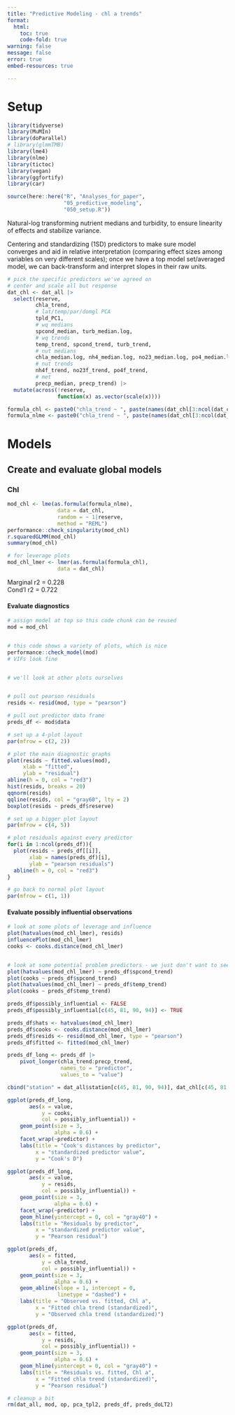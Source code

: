 ```yaml
---
title: "Predictive Modeling - chl a trends"
format: 
  html:
    toc: true
    code-fold: true
warning: false
message: false
error: true
embed-resources: true

---
```


# Setup  

```r
library(tidyverse)
library(MuMIn)
library(doParallel)
# library(glmmTMB)
library(lme4)
library(nlme)
library(tictoc)
library(vegan)
library(ggfortify)
library(car)
```

```r
source(here::here("R", "Analyses_for_paper",
                  "05_predictive_modeling",
                  "050_setup.R"))
```


Natural-log transforming nutrient medians and turbidity, to ensure linearity of effects and stabilize variance.  

Centering and standardizing (1SD) predictors to make sure model converges and aid in relative interpretation (comparing effect sizes among variables on very different scales); once we have a top model set/averaged model, we can back-transform and interpret slopes in their raw units.  



```r
# pick the specific predictors we've agreed on
# center and scale all but response 
dat_chl <- dat_all |> 
  select(reserve,
         chla_trend,
         # lat/temp/par/domgl PCA
         tpld_PC1,
         # wq medians
         spcond_median, turb_median.log,
         # wq trends
         temp_trend, spcond_trend, turb_trend,
         # nut medians
         chla_median.log, nh4_median.log, no23_median.log, po4_median.log,
         # nut trends
         nh4f_trend, no23f_trend, po4f_trend,
         # met
         precp_median, precp_trend) |> 
  mutate(across(!reserve,
                function(x) as.vector(scale(x))))

formula_chl <- paste0("chla_trend ~ ", paste(names(dat_chl[3:ncol(dat_chl)]), collapse = " + "), " + (1|reserve)")
formula_nlme <- paste0("chla_trend ~ ", paste(names(dat_chl[3:ncol(dat_chl)]), collapse = " + "))

```


# Models     

## Create and evaluate global models    

### Chl  

```r
mod_chl <- lme(as.formula(formula_nlme),
                data = dat_chl,
                random = ~ 1|reserve,
                method = "REML")
performance::check_singularity(mod_chl)
r.squaredGLMM(mod_chl)
summary(mod_chl)

# for leverage plots
mod_chl_lmer <- lmer(as.formula(formula_chl),
                data = dat_chl)
```

Marginal r2 = 0.228  
Cond'l r2 = 0.722  


#### Evaluate diagnostics  

```r
# assign model at top so this code chunk can be reused
mod = mod_chl


# this code shows a variety of plots, which is nice
performance::check_model(mod)
# VIFs look fine


# we'll look at other plots ourselves


# pull out pearson residuals
resids <- resid(mod, type = "pearson")

# pull out predictor data frame
preds_df <- mod$data

# set up a 4-plot layout
par(mfrow = c(2, 2))

# plot the main diagnostic graphs
plot(resids ~ fitted.values(mod),
     xlab = "fitted",
     ylab = "residual")
abline(h = 0, col = "red3")
hist(resids, breaks = 20)
qqnorm(resids)
qqline(resids, col = "gray60", lty = 2)
boxplot(resids ~ preds_df$reserve)

# set up a bigger plot layout
par(mfrow = c(4, 5))

# plot residuals against every predictor
for(i in 1:ncol(preds_df)){
  plot(resids ~ preds_df[[i]],
       xlab = names(preds_df)[i],
       ylab = "pearson residuals")
  abline(h = 0, col = "red3")
}

# go back to normal plot layout
par(mfrow = c(1, 1))
```

#### Evaluate possibly influential observations  

```r

# look at some plots of leverage and influence
plot(hatvalues(mod_chl_lmer), resids)
influencePlot(mod_chl_lmer)
cooks <- cooks.distance(mod_chl_lmer)


# look at some potential problem predictors - we just don't want to see big values at the edges
plot(hatvalues(mod_chl_lmer) ~ preds_df$spcond_trend)
plot(cooks ~ preds_df$spcond_trend)
plot(hatvalues(mod_chl_lmer) ~ preds_df$temp_trend)
plot(cooks ~ preds_df$temp_trend)
```

```r
preds_df$possibly_influential <- FALSE
preds_df$possibly_influential[c(45, 81, 90, 94)] <- TRUE

preds_df$hats <- hatvalues(mod_chl_lmer)
preds_df$cooks <- cooks.distance(mod_chl_lmer)
preds_df$resids <- resid(mod_chl_lmer, type = "pearson")
preds_df$fitted <- fitted(mod_chl_lmer)

preds_df_long <- preds_df |> 
    pivot_longer(chla_trend:precp_trend,
                 names_to = "predictor",
                 values_to = "value")

cbind("station" = dat_all$station[c(45, 81, 90, 94)], dat_chl[c(45, 81, 90, 94), c("spcond_trend", "precp_median", "temp_trend")], "Pearson residual" = preds_df$resids[c(45, 81, 90, 94)])

ggplot(preds_df_long,
       aes(x = value,
           y = cooks,
           col = possibly_influential)) +
    geom_point(size = 3, 
               alpha = 0.6) +
    facet_wrap(~predictor) +
    labs(title = "Cook's distances by predictor",
         x = "standardized predictor value",
         y = "Cook's D")

ggplot(preds_df_long,
       aes(x = value,
           y = resids,
           col = possibly_influential)) +
    geom_point(size = 3, 
               alpha = 0.6) +
    facet_wrap(~predictor) +
    geom_hline(yintercept = 0, col = "gray40") +
    labs(title = "Residuals by predictor",
         x = "standardized predictor value",
         y = "Pearson residual")

ggplot(preds_df,
       aes(x = fitted,
           y = chla_trend,
           col = possibly_influential)) +
    geom_point(size = 3,
               alpha = 0.6) +
    geom_abline(slope = 1, intercept = 0,
                linetype = "dashed") +
    labs(title = "Observed vs. fitted, Chl a",
         x = "Fitted chla trend (standardized)",
         y = "Observed chla trend (standardized)")

ggplot(preds_df,
       aes(x = fitted,
           y = resids,
           col = possibly_influential)) +
    geom_point(size = 3,
               alpha = 0.6) +
    geom_hline(yintercept = 0, col = "gray40") +
    labs(title = "Residuals vs. fitted, Chl a",
         x = "Fitted chla trend (standardized)",
         y = "Pearson residual")
```



```r
# cleanup a bit
rm(dat_all, mod, op, pca_tpl2, preds_df, preds_doLT2)
```

